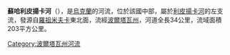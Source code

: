 '''蘇哈利皮揚卡河'''（{{lang-uk|Суха Лип'янка}}），是[[烏克蘭|烏克蘭]]的河流，位於該國中部，屬於[[利皮揚卡河|利皮揚卡河]]的左支流，發源自[[羅祖米夫卡_(卡爾利夫卡區)|羅祖米夫卡]]東北面，流經[[波爾塔瓦州|波爾塔瓦州]]，河道全長34公里，流域面積203平方公里。

{{DEFAULTSORT:Суха Лип'янка}}
[[Category:波爾塔瓦州河流|Category:波爾塔瓦州河流]]


{{Ukraine-river-stub}}